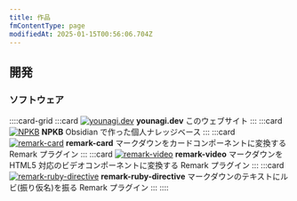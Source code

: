 ```yaml
---
title: 作品
fmContentType: page
modifiedAt: 2025-01-15T00:56:06.704Z
---
```


## 開発

### ソフトウェア

::::card-grid
:::card
[![ younagi.dev ](../../../assets/images/younagidev.jpg)](https://github.com/brklntmhwk/younagi.dev)
**younagi.dev**
このウェブサイト
:::
:::card
[![ NPKB ](../../../assets/images/npkb.png)](https://github.com/brklntmhwk/npkb)
**NPKB**
Obsidian で作った個人ナレッジベース
:::
:::card
[![ remark-card ](../../../assets/images/plugin-image.png)](https://github.com/brklntmhwk/remark-card)
**remark-card**
マークダウンをカードコンポーネントに変換する Remark プラグイン
:::
:::card
[![ remark-video ](../../../assets/images/plugin-image.png)](https://github.com/brklntmhwk/remark-video)
**remark-video**
マークダウンを HTML5 対応のビデオコンポーネントに変換する Remark プラグイン
:::
:::card
[![ remark-ruby-directive ](../../../assets/images/plugin-image.png)](https://github.com/brklntmhwk/remark-ruby-directive)
**remark-ruby-directive**
マークダウンのテキストにルビ(振り仮名)を振る Remark プラグイン
:::
::::
